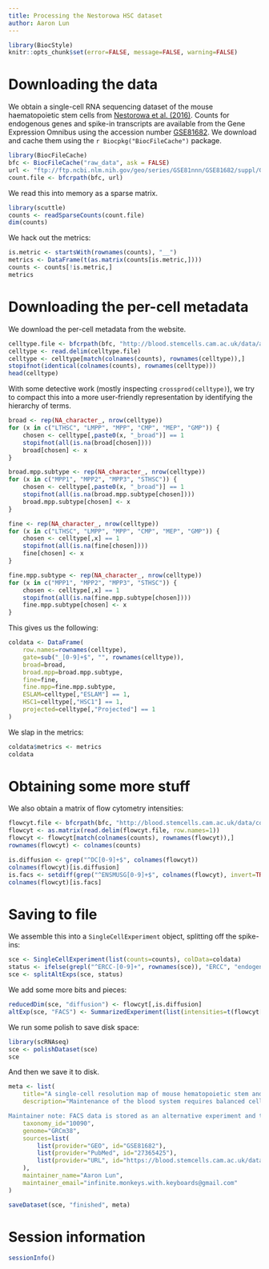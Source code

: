 ```yaml
---
title: Processing the Nestorowa HSC dataset
author: Aaron Lun
---
```


```r
library(BiocStyle)
knitr::opts_chunk$set(error=FALSE, message=FALSE, warning=FALSE)
```

# Downloading the data

We obtain a single-cell RNA sequencing dataset of the mouse haematopoietic stem cells from [Nestorowa et al. (2016)](https://doi.org/10.1182/blood-2016-05-716480).
Counts for endogenous genes and spike-in transcripts are available from the Gene Expression Omnibus
using the accession number [GSE81682](https://www.ncbi.nlm.nih.gov/geo/query/acc.cgi?acc=GSE81682).
We download and cache them using the `r Biocpkg("BiocFileCache")` package.

```r
library(BiocFileCache)
bfc <- BiocFileCache("raw_data", ask = FALSE)
url <- "ftp://ftp.ncbi.nlm.nih.gov/geo/series/GSE81nnn/GSE81682/suppl/GSE81682_HTSeq_counts.txt.gz"
count.file <- bfcrpath(bfc, url)
```

We read this into memory as a sparse matrix.

```r
library(scuttle)
counts <- readSparseCounts(count.file)
dim(counts)
```

We hack out the metrics:

```r
is.metric <- startsWith(rownames(counts), "__")
metrics <- DataFrame(t(as.matrix(counts[is.metric,])))
counts <- counts[!is.metric,]
metrics
```

# Downloading the per-cell metadata

We download the per-cell metadata from the website.

```r
celltype.file <- bfcrpath(bfc, "http://blood.stemcells.cam.ac.uk/data/all_cell_types.txt")
celltype <- read.delim(celltype.file)
celltype <- celltype[match(colnames(counts), rownames(celltype)),]
stopifnot(identical(colnames(counts), rownames(celltype)))
head(celltype)
```

With some detective work (mostly inspecting `crossprod(celltype)`), we try to compact this into a more user-friendly representation by identifying the hierarchy of terms.

```r
broad <- rep(NA_character_, nrow(celltype))
for (x in c("LTHSC", "LMPP", "MPP", "CMP", "MEP", "GMP")) {
    chosen <- celltype[,paste0(x, "_broad")] == 1
    stopifnot(all(is.na(broad[chosen])))
    broad[chosen] <- x
}

broad.mpp.subtype <- rep(NA_character_, nrow(celltype))
for (x in c("MPP1", "MPP2", "MPP3", "STHSC")) {
    chosen <- celltype[,paste0(x, "_broad")] == 1
    stopifnot(all(is.na(broad.mpp.subtype[chosen])))
    broad.mpp.subtype[chosen] <- x
}

fine <- rep(NA_character_, nrow(celltype))
for (x in c("LTHSC", "LMPP", "MPP", "CMP", "MEP", "GMP")) {
    chosen <- celltype[,x] == 1
    stopifnot(all(is.na(fine[chosen])))
    fine[chosen] <- x
}

fine.mpp.subtype <- rep(NA_character_, nrow(celltype))
for (x in c("MPP1", "MPP2", "MPP3", "STHSC")) {
    chosen <- celltype[,x] == 1
    stopifnot(all(is.na(fine.mpp.subtype[chosen])))
    fine.mpp.subtype[chosen] <- x
}
```

This gives us the following:

```r
coldata <- DataFrame(
    row.names=rownames(celltype),
    gate=sub("_[0-9]+$", "", rownames(celltype)),
    broad=broad,
    broad.mpp=broad.mpp.subtype,
    fine=fine,
    fine.mpp=fine.mpp.subtype,
    ESLAM=celltype[,"ESLAM"] == 1,
    HSC1=celltype[,"HSC1"] == 1,
    projected=celltype[,"Projected"] == 1
)
```

We slap in the metrics:

```r
coldata$metrics <- metrics
coldata
```

# Obtaining some more stuff

We also obtain a matrix of flow cytometry intensities:

```r
flowcyt.file <- bfcrpath(bfc, "http://blood.stemcells.cam.ac.uk/data/coordinates_gene_counts_flow_cytometry.txt.gz")
flowcyt <- as.matrix(read.delim(flowcyt.file, row.names=1))
flowcyt <- flowcyt[match(colnames(counts), rownames(flowcyt)),]
rownames(flowcyt) <- colnames(counts)

is.diffusion <- grep("^DC[0-9]+$", colnames(flowcyt))
colnames(flowcyt)[is.diffusion]
is.facs <- setdiff(grep("^ENSMUSG[0-9]+$", colnames(flowcyt), invert=TRUE), is.diffusion)
colnames(flowcyt)[is.facs]
```

# Saving to file 

We assemble this into a `SingleCellExperiment` object, splitting off the spike-ins:

```r
sce <- SingleCellExperiment(list(counts=counts), colData=coldata)
status <- ifelse(grepl("^ERCC-[0-9]+", rownames(sce)), "ERCC", "endogenous")
sce <- splitAltExps(sce, status)
```

We add some more bits and pieces:

```r
reducedDim(sce, "diffusion") <- flowcyt[,is.diffusion]
altExp(sce, "FACS") <- SummarizedExperiment(list(intensities=t(flowcyt[,is.facs])))
```

We run some polish to save disk space:

```r
library(scRNAseq)
sce <- polishDataset(sce)
sce
```

And then we save it to disk.

```r
meta <- list(
    title="A single-cell resolution map of mouse hematopoietic stem and progenitor cell differentiation",
    description="Maintenance of the blood system requires balanced cell fate decisions by hematopoietic stem and progenitor cells (HSPCs). Because cell fate choices are executed at the individual cell level, new single-cell profiling technologies offer exciting possibilities for mapping the dynamic molecular changes underlying HSPC differentiation. Here, we have used single-cell RNA sequencing to profile more than 1600 single HSPCs, and deep sequencing has enabled detection of an average of 6558 protein-coding genes per cell. Index sorting, in combination with broad sorting gates, allowed us to retrospectively assign cells to 12 commonly sorted HSPC phenotypes while also capturing intermediate cells typically excluded by conventional gating. We further show that independently generated single-cell data sets can be projected onto the single-cell resolution expression map to directly compare data from multiple groups and to build and refine new hypotheses. Reconstruction of differentiation trajectories reveals dynamic expression changes associated with early lymphoid, erythroid, and granulocyte-macrophage differentiation. The latter two trajectories were characterized by common upregulation of cell cycle and oxidative phosphorylation transcriptional programs. By using external spike-in controls, we estimate absolute messenger RNA (mRNA) levels per cell, showing for the first time that despite a general reduction in total mRNA, a subset of genes shows higher expression levels in immature stem cells consistent with active maintenance of the stem-cell state. Finally, we report the development of an intuitive Web interface as a new community resource to permit visualization of gene expression in HSPCs at single-cell resolution for any gene of choice.

Maintainer note: FACS data is stored as an alternative experiment and the diffusion map components are stored as reduced dimensions. The cell type assignments are stored in the column data, transformed from the identity matrix provided by the authors into a more user-friendly form. The gating strategy for FACS is inferred from the cell names: Prog (Lin- Sca1- c-Kit+), HSPC (Lin- Sca1+ c-Kit+) and LT-HSC (Lin- c-Kit+ Sca1+ CD34- Flk2-).",
    taxonomy_id="10090",
    genome="GRCm38",
    sources=list(
        list(provider="GEO", id="GSE81682"),
        list(provider="PubMed", id="27365425"),
        list(provider="URL", id="https://blood.stemcells.cam.ac.uk/data")
    ),
    maintainer_name="Aaron Lun",
    maintainer_email="infinite.monkeys.with.keyboards@gmail.com"
)

saveDataset(sce, "finished", meta)
```

# Session information {-}

```r
sessionInfo()
```
